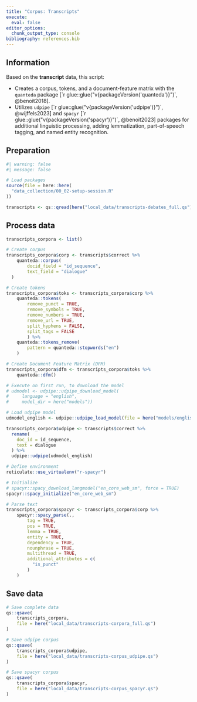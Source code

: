 ```yaml
---
title: "Corpus: Transcripts"
execute: 
  eval: false
editor_options: 
  chunk_output_type: console
bibliography: references.bib
---
```


::: callout-note
## Information

Based on the **transcript** data, this script:

-   Creates a corpus, tokens, and a document-feature matrix with the `quanteda` package [`r glue::glue("v{packageVersion('quanteda')}")`, @benoit2018].
-   Utilizes `udpipe` [`r glue::glue("v{packageVersion('udpipe')}")`, @wijffels2023] and `spacyr` [`r glue::glue("v{packageVersion('spacyr')}")`, @benoit2023] packages for additional linguistic processing, adding lemmatization, part-of-speech tagging, and named entity recognition.
:::

## Preparation

```r
#| warning: false
#| message: false

# Load packages
source(file = here::here(
  "data_collection/00_02-setup-session.R"
))
```

```r
transcripts <- qs::qread(here("local_data/transcripts-debates_full.qs"))
```

## Process data

```r
transcripts_corpora <- list()

# Create corpus
transcripts_corpora$corp <- transcripts$correct %>% 
    quanteda::corpus(
        docid_field = "id_sequence", 
        text_field = "dialogue"
  )

# Create tokens
transcripts_corpora$toks <- transcripts_corpora$corp %>% 
    quanteda::tokens(
        remove_punct = TRUE, 
        remove_symbols = TRUE,
        remove_numbers = TRUE,
        remove_url = TRUE, 
        split_hyphens = FALSE,
        split_tags = FALSE
        ) %>% 
    quanteda::tokens_remove(
        pattern = quanteda::stopwords("en")
    )

# Create Document Feature Matrix (DFM)
transcripts_corpora$dfm <- transcripts_corpora$toks %>% 
    quanteda::dfm()
```

```r
# Execute on first run, to download the model 
# udmodel <- udpipe::udpipe_download_model(
#     language = "english",
#     model_dir = here("models"))

# Load udpipe model
udmodel_english <- udpipe::udpipe_load_model(file = here("models/english-ewt-ud-2.5-191206.udpipe"))

transcripts_corpora$udpipe <- transcripts$correct %>% 
  rename(
    doc_id = id_sequence,
    text = dialogue
  ) %>% 
  udpipe::udpipe(udmodel_english)
```

```r
# Define environment
reticulate::use_virtualenv("r-spacyr")

# Initialize
# spacyr::spacy_download_langmodel("en_core_web_sm", force = TRUE)
spacyr::spacy_initialize("en_core_web_sm")

# Parse text
transcripts_corpora$spacyr <- transcripts_corpora$corp %>% 
    spacyr::spacy_parse(.,
        tag = TRUE,
        pos = TRUE,
        lemma = TRUE,
        entity = TRUE,
        dependency = TRUE,
        nounphrase = TRUE,
        multithread = TRUE,
        additional_attributes = c(
          "is_punct"
        )
    )
```

## Save data

```r
# Save complete data
qs::qsave(
    transcripts_corpora,
    file = here("local_data/transcripts-corpora_full.qs")
)

# Save udpipe corpus
qs::qsave(
    transcripts_corpora$udpipe, 
    file = here("local_data/transcripts-corpus_udpipe.qs")
)

# Save spacyr corpus
qs::qsave(
    transcripts_corpora$spacyr, 
    file = here("local_data/transcripts-corpus_spacyr.qs")
)
```